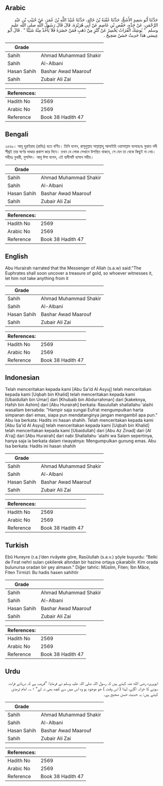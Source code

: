 ## Arabic


<div dir="rtl" lang="ar" style={{fontSize:'larger',backgroundColor:'#f8f9fa',padding:20}}>
حَدَّثَنَا أَبُو سَعِيدٍ الأَشَجُّ، حَدَّثَنَا عُقْبَةُ بْنُ خَالِدٍ، حَدَّثَنَا عُبَيْدُ اللَّهِ بْنُ عُمَرَ، عَنْ خُبَيْبِ بْنِ عَبْدِ الرَّحْمَنِ، عَنْ جَدِّهِ، حَفْصِ بْنِ عَاصِمٍ عَنْ أَبِي هُرَيْرَةَ، قَالَ قَالَ رَسُولُ اللَّهِ صلى الله عليه وسلم ‏ "‏ يُوشِكُ الْفُرَاتُ يَحْسِرُ عَنْ كَنْزٍ مِنْ ذَهَبٍ فَمَنْ حَضَرَهُ فَلاَ يَأْخُذْ مِنْهُ شَيْئًا ‏"‏ ‏.‏ قَالَ أَبُو عِيسَى هَذَا حَدِيثٌ حَسَنٌ صَحِيحٌ ‏.‏
</div>
<div style={{backgroundColor:'#f8f9fa',padding:20, marginBottom: 10}}><table> <thead> <tr> <th>Grade</th> <th></th> </tr> </thead> <tbody> <tr><td>Sahih</td><td>Ahmad Muhammad Shakir</td></tr><tr><td>Sahih</td><td>Al-Albani</td></tr><tr><td>Hasan Sahih</td><td>Bashar Awad Maarouf</td></tr><tr><td>Sahih</td><td>Zubair Ali Zai</td></tr></tbody></table><table> <thead> <tr> <th>References:</th> <th></th> </tr> </thead> <tbody><tr><td>Hadith No</td><td>2569</td></tr><tr><td>Arabic No</td><td>2569</td></tr><tr><td>Reference</td><td>Book 38 Hadith 47</td></tr></tbody></table></div>

## Bengali


<div dir="ltr" lang="bn" style={{fontSize:'larger',backgroundColor:'#f8f9fa',padding:20}}>
২৫৬৯। আবূ হুরাইরাহ (রাযিঃ) হতে বর্ণিত। তিনি বলেন, রাসূলুল্লাহ সাল্লাল্লাহু আলাইহি ওয়াসাল্লাম বলেছেনঃ ফুরাত নদী শীঘ্রই তার স্বর্ণের ভাণ্ডার প্রকাশ করে দিবে। তখন যে লোক সেখানে উপস্থিত থাকবে, সে যেন তা থেকে কিছুই না নেয়। সহীহঃ বুখারী, মুসলিম। আবূ ঈসা বলেন, এই হাদীসটি হাসান সহীহ।
</div>
<div style={{backgroundColor:'#f8f9fa',padding:20, marginBottom: 10}}><table> <thead> <tr> <th>Grade</th> <th></th> </tr> </thead> <tbody> <tr><td>Sahih</td><td>Ahmad Muhammad Shakir</td></tr><tr><td>Sahih</td><td>Al-Albani</td></tr><tr><td>Hasan Sahih</td><td>Bashar Awad Maarouf</td></tr><tr><td>Sahih</td><td>Zubair Ali Zai</td></tr></tbody></table><table> <thead> <tr> <th>References:</th> <th></th> </tr> </thead> <tbody><tr><td>Hadith No</td><td>2569</td></tr><tr><td>Arabic No</td><td>2569</td></tr><tr><td>Reference</td><td>Book 38 Hadith 47</td></tr></tbody></table></div>

## English


<div dir="ltr" lang="en" style={{fontSize:'larger',backgroundColor:'#f8f9fa',padding:20}}>
Abu Hurairah narrated that the Messenger of Allah (s.a.w) said:"The Euphrates shall soon uncover a treasure of gold, so whoever witnesses it, let him not take anything from it
</div>
<div style={{backgroundColor:'#f8f9fa',padding:20, marginBottom: 10}}><table> <thead> <tr> <th>Grade</th> <th></th> </tr> </thead> <tbody> <tr><td>Sahih</td><td>Ahmad Muhammad Shakir</td></tr><tr><td>Sahih</td><td>Al-Albani</td></tr><tr><td>Hasan Sahih</td><td>Bashar Awad Maarouf</td></tr><tr><td>Sahih</td><td>Zubair Ali Zai</td></tr></tbody></table><table> <thead> <tr> <th>References:</th> <th></th> </tr> </thead> <tbody><tr><td>Hadith No</td><td>2569</td></tr><tr><td>Arabic No</td><td>2569</td></tr><tr><td>Reference</td><td>Book 38 Hadith 47</td></tr></tbody></table></div>

## Indonesian


<div dir="ltr" lang="id" style={{fontSize:'larger',backgroundColor:'#f8f9fa',padding:20}}>
Telah menceritakan kepada kami [Abu Sa'id Al Asyuj] telah menceritakan kepada kami [Uqbah bin Khalid] telah menceritakan kepada kami [Ubaidullah bin Umar] dari [Khubaib bin Abdurrahman] dari [kakeknya, Hafsh bin Ashim] dari [Abu Hurairah] berkata: Rasulullah shallallahu 'alaihi wasallam bersabda: "Hampir saja sungai Eufrat mengumpulkan harta simpanan dari emas, siapa pun mendatanginya jangan mengambil apa pun." Abu Isa berkata: Hadits ini hasan shahih. Telah menceritakan kepada kami [Abu Sa'id Al Asyuj] telah menceritakan kepada kami [Uqbah bin Khalid] telah menceritakan kepada kami [Ubaidullah] dari [Abu Az Zinad] dari [Al A'raj] dari [Abu Hurairah] dari nabi Shallallahu 'alaihi wa Salam sepertinya, hanya saja ia berkata dalam riwayatnya: Mengumpulkan gunung emas. Abu Isa berkata: Hadits ini hasan shahih
</div>
<div style={{backgroundColor:'#f8f9fa',padding:20, marginBottom: 10}}><table> <thead> <tr> <th>Grade</th> <th></th> </tr> </thead> <tbody> <tr><td>Sahih</td><td>Ahmad Muhammad Shakir</td></tr><tr><td>Sahih</td><td>Al-Albani</td></tr><tr><td>Hasan Sahih</td><td>Bashar Awad Maarouf</td></tr><tr><td>Sahih</td><td>Zubair Ali Zai</td></tr></tbody></table><table> <thead> <tr> <th>References:</th> <th></th> </tr> </thead> <tbody><tr><td>Hadith No</td><td>2569</td></tr><tr><td>Arabic No</td><td>2569</td></tr><tr><td>Reference</td><td>Book 38 Hadith 47</td></tr></tbody></table></div>

## Turkish


<div dir="ltr" lang="tr" style={{fontSize:'larger',backgroundColor:'#f8f9fa',padding:20}}>
Ebû Hureyre (r.a.)’den rivâyete göre, Rasûlullah (s.a.v.) şöyle buyurdu: “Belki de Fırat nehri suları çekilerek altından bir hazine ortaya çıkarabilir. Kim orada bulunursa oradan bir şey almasın.” Diğer tahric: Müslim, Fiten; İbn Mâce, Fiten Tirmizî: Bu hadis hasen sahihtir
</div>
<div style={{backgroundColor:'#f8f9fa',padding:20, marginBottom: 10}}><table> <thead> <tr> <th>Grade</th> <th></th> </tr> </thead> <tbody> <tr><td>Sahih</td><td>Ahmad Muhammad Shakir</td></tr><tr><td>Sahih</td><td>Al-Albani</td></tr><tr><td>Hasan Sahih</td><td>Bashar Awad Maarouf</td></tr><tr><td>Sahih</td><td>Zubair Ali Zai</td></tr></tbody></table><table> <thead> <tr> <th>References:</th> <th></th> </tr> </thead> <tbody><tr><td>Hadith No</td><td>2569</td></tr><tr><td>Arabic No</td><td>2569</td></tr><tr><td>Reference</td><td>Book 38 Hadith 47</td></tr></tbody></table></div>

## Urdu


<div dir="rtl" lang="ur" style={{fontSize:'larger',backgroundColor:'#f8f9fa',padding:20}}>
ابوہریرہ رضی الله عنہ کہتے ہیں کہ رسول اللہ صلی اللہ علیہ وسلم نے فرمایا: ”قریب ہے کہ دریائے فرات سونے کا خزانہ اگلے، لہٰذا ( اس وقت ) جو موجود ہو وہ اس میں سے کچھ بھی نہ لے“ ۱؎۔ امام ترمذی کہتے ہیں: یہ حدیث حسن صحیح ہے۔
</div>
<div style={{backgroundColor:'#f8f9fa',padding:20, marginBottom: 10}}><table> <thead> <tr> <th>Grade</th> <th></th> </tr> </thead> <tbody> <tr><td>Sahih</td><td>Ahmad Muhammad Shakir</td></tr><tr><td>Sahih</td><td>Al-Albani</td></tr><tr><td>Hasan Sahih</td><td>Bashar Awad Maarouf</td></tr><tr><td>Sahih</td><td>Zubair Ali Zai</td></tr></tbody></table><table> <thead> <tr> <th>References:</th> <th></th> </tr> </thead> <tbody><tr><td>Hadith No</td><td>2569</td></tr><tr><td>Arabic No</td><td>2569</td></tr><tr><td>Reference</td><td>Book 38 Hadith 47</td></tr></tbody></table></div>
